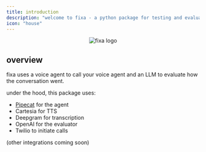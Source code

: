 ```yaml
---
title: introduction
description: "welcome to fixa - a python package for testing and evaluating AI voice agents"
icon: "house"
---
```


<p align="center">
  <img src="./images/logo.png" alt="fixa logo" />
</p>

## overview

fixa uses a voice agent to call your voice agent and an LLM to evaluate how the conversation went.

under the hood, this package uses:

- [Pipecat](https://github.com/pipecat-ai/pipecat) for the agent
- Cartesia for TTS
- Deepgram for transcription
- OpenAI for the evaluator
- Twilio to initiate calls

(other integrations coming soon)
